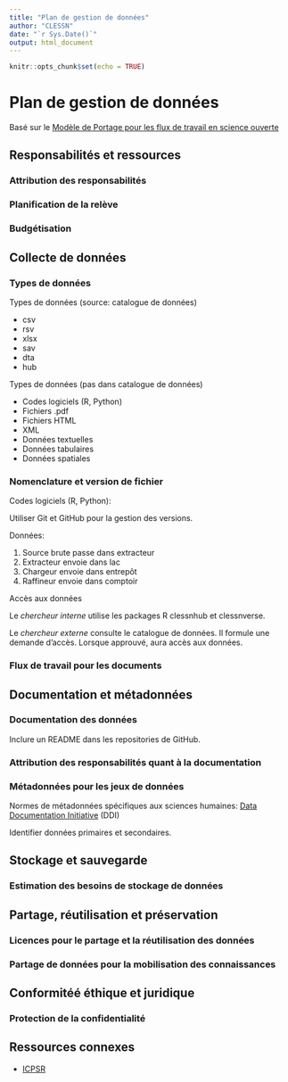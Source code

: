 ```yaml
---
title: "Plan de gestion de données"
author: "CLESSN"
date: "`r Sys.Date()`"
output: html_document
---
```


```r
knitr::opts_chunk$set(echo = TRUE)
```

# Plan de gestion de données

Basé sur le [Modèle de Portage pour les flux de travail en science ouverte](https://assistant.portagenetwork.ca/template_export/43432169.pdf)

## Responsabilités et ressources

### Attribution des responsabilités

### Planification de la relève

### Budgétisation

## Collecte de données

### Types de données

Types de données (source: catalogue de données)

* csv
* rsv
* xlsx
* sav
* dta
* hub

Types de données (pas dans catalogue de données)

* Codes logiciels (R, Python)
* Fichiers .pdf
* Fichiers HTML
* XML
* Données textuelles
* Données tabulaires
* Données spatiales

### Nomenclature et version de fichier

Codes logiciels (R, Python):

Utiliser Git et GitHub pour la gestion des versions.

Données:

1. Source brute passe dans extracteur
2. Extracteur envoie dans lac
3. Chargeur envoie dans entrepôt
4. Raffineur envoie dans comptoir

Accès aux données

Le *chercheur interne* utilise les packages R clessnhub et clessnverse.

Le *chercheur externe* consulte le catalogue de données. Il formule une demande d'accès. Lorsque approuvé, aura accès aux données.

### Flux de travail pour les documents

## Documentation et métadonnées

### Documentation des données

Inclure un README dans les repositories de GitHub.

### Attribution des responsabilités quant à la documentation

### Métadonnées pour les jeux de données

Normes de métadonnées spécifiques aux sciences humaines: [Data Documentation Initiative](https://www.dcc.ac.uk/resources/metadata-standards/ddi-data-documentation-initiative) (DDI)

Identifier données primaires et secondaires.

## Stockage et sauvegarde

### Estimation des besoins de stockage de données

## Partage, réutilisation et préservation

### Licences pour le partage et la réutilisation des données

### Partage de données pour la mobilisation des connaissances

## Conformitéé éthique et juridique

### Protection de la confidentialité

## Ressources connexes

* [ICPSR](www.icpsr.umich.edu)

